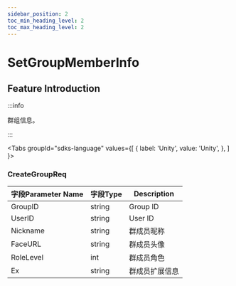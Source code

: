 ```yaml
---
sidebar_position: 2
toc_min_heading_level: 2
toc_max_heading_level: 2
---
```


# SetGroupMemberInfo

## Feature Introduction

:::info

群组信息。

:::

<Tabs
groupId="sdks-language"
values={[
{ label: 'Unity', value: 'Unity', },
]
}>

<TabItem value="Unity">

### CreateGroupReq

| 字段Parameter Name                | 字段Type                                                  | Description                                      |
| ---------------------- | --------------------------------------------------------- | ----------------------------------------- |
| GroupID | string   | Group ID                                 |
| UserID | string   | User ID                                |
| Nickname | string | 群成员昵称                                 |
| FaceURL | string | 	群成员头像                                 |
| RoleLevel | int | 群成员角色                                 |
| Ex | string |    群成员扩展信息                              |

</TabItem>

</Tabs>

